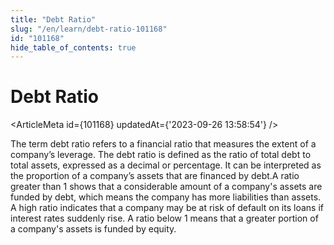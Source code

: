 ```yaml
---
title: "Debt Ratio"
slug: "/en/learn/debt-ratio-101168"
id: "101168"
hide_table_of_contents: true
---
```



# Debt Ratio

<ArticleMeta id={101168} updatedAt={'2023-09-26 13:58:54'} />
<div className='border-solid border-b border-t-0 my-4 border-[var(--ifm-color-gray-300)]' />

The term debt ratio refers to a financial ratio that measures the extent of a company’s leverage. The debt ratio is defined as the ratio of total debt to total assets, expressed as a decimal or percentage. It can be interpreted as the proportion of a company’s assets that are financed by debt.A ratio greater than 1 shows that a considerable amount of a company's assets are funded by debt, which means the company has more liabilities than assets. A high ratio indicates that a company may be at risk of default on its loans if interest rates suddenly rise. A ratio below 1 means that a greater portion of a company's assets is funded by equity.
